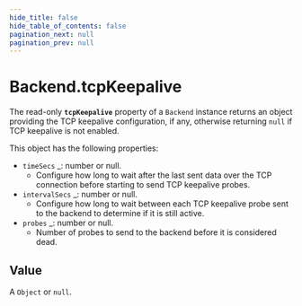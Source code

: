 ```yaml
---
hide_title: false
hide_table_of_contents: false
pagination_next: null
pagination_prev: null
---
```


# Backend.tcpKeepalive

The read-only **`tcpKeepalive`** property of a `Backend` instance returns an object providing
the TCP keepalive configuration, if any, otherwise returning `null` if TCP keepalive is not enabled.

This object has the following properties:
- `timeSecs` _: number or null.
  - Configure how long to wait after the last sent data over the TCP connection before starting to send TCP keepalive probes.
- `intervalSecs` _: number or null.
  - Configure how long to wait between each TCP keepalive probe sent to the backend to determine if it is still active.
- `probes` _: number or null.
  - Number of probes to send to the backend before it is considered dead.

## Value

A `Object` or `null`.
